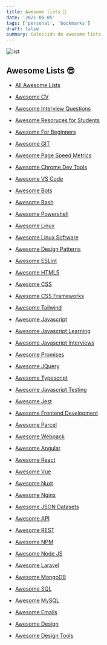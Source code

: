 ```yaml
---
title: Awesome lists 🔖
date: '2021-06-05'
tags: ['personal', 'bookmarks']
draft: false
summary: Colección de awesome lists
---
```


<div className="flex justify-center">
  <Image alt="list" src="/static/blog/bookmarks/list.jpg" width={768} height={476} />
</div>

<section id="awesome-list">

## Awesome Lists 😎

- [All Awesome Lists](https://github.com/sindresorhus/awesome)

- [Awesome CV](https://github.com/posquit0/Awesome-CV)
- [Awesome Interview Questions](https://github.com/MaximAbramchuck/awesome-interview-questions)

- [Awesome Resoruces for Students](https://github.com/dipakkr/A-to-Z-Resources-for-Students)
- [Awesome For Beginners](https://github.com/MunGell/awesome-for-beginners)

- [Awesome GIT](https://github.com/dictcp/awesome-git)
- [Awesome Page Speed Metrics](https://github.com/csabapalfi/awesome-pagespeed-metrics)
- [Awesome Chrome Dev Tools](https://github.com/ChromeDevTools/awesome-chrome-devtools)
- [Awesome VS Code](https://github.com/viatsko/awesome-vscode)
- [Awesome Bots](https://github.com/invocable/awesome-bots)

- [Awesome Bash](https://github.com/awesome-lists/awesome-bash)
- [Awesome Powershell](https://github.com/janikvonrotz/awesome-powershell)
- [Awesome Linux](https://github.com/aleksandar-todorovic/awesome-linux)
- [Awesome Linux Software](https://github.com/luong-komorebi/Awesome-Linux-Software)

- [Awesome Design Patterns](https://github.com/DovAmir/awesome-design-patterns)

- [Awesome ESLint](https://github.com/dustinspecker/awesome-eslint)

- [Awesome HTML5](https://github.com/diegocard/awesome-html5)

- [Awesome CSS](https://github.com/awesome-css-group/awesome-css)
- [Awesome CSS Frameworks](https://github.com/troxler/awesome-css-frameworks)
- [Awesome Tailwind](https://github.com/aniftyco/awesome-tailwindcss)

- [Awesome Javascript](https://github.com/sorrycc/awesome-javascript)
- [Awesome Javascript Learning](https://github.com/micromata/awesome-javascript-learning)
- [Awesome Javascript Interviews](https://github.com/rohan-paul/Awesome-JavaScript-Interviews)
- [Awesome Promises](https://github.com/wbinnssmith/awesome-promises)
- [Awesome JQuery](https://github.com/petk/awesome-jquery)
- [Awesome Typescript](https://github.com/dzharii/awesome-typescript)
- [Awesome Javascript Testing](https://github.com/MarcL/awesome-javascript-testing)
- [Awesome Jest](https://github.com/jest-community/awesome-jest)

- [Awesome Frontend Development](https://github.com/dypsilon/frontend-dev-bookmarks)
- [Awesome Parcel](https://github.com/parcel-bundler/awesome-parcel)
- [Awesome Webpack](https://github.com/webpack-contrib/awesome-webpack)
- [Awesome Angular](https://github.com/PatrickJS/awesome-angular)
- [Awesome React](https://github.com/enaqx/awesome-react)
- [Awesome Vue](https://github.com/vuejs/awesome-vue)
- [Awesome Nuxt](https://github.com/nuxt-community/awesome-nuxt)

- [Awesome Nginx](https://github.com/fcambus/nginx-resources)
- [Awesome JSON Datasets](https://github.com/jdorfman/awesome-json-datasets)
- [Awesome API](https://github.com/TonnyL/Awesome_APIs)
- [Awesome REST](https://github.com/marmelab/awesome-rest)
- [Awesome NPM](https://github.com/sindresorhus/awesome-npm)
- [Awesome Node JS](https://github.com/sindresorhus/awesome-nodejs)
- [Awesome Laravel](https://github.com/chiraggude/awesome-laravel)

- [Awesome MongoDB](https://github.com/ramnes/awesome-mongodb)
- [Awesome SQL](https://github.com/danhuss/awesome-sql)
- [Awesome MySQL](https://github.com/shlomi-noach/awesome-mysql)
- [Awesome Emails](https://github.com/jonathandion/awesome-emails)

- [Awesome Design](https://github.com/gztchan/awesome-design)
- [Awesome Design Tools](https://github.com/goabstract/Awesome-Design-Tools)

</section>
